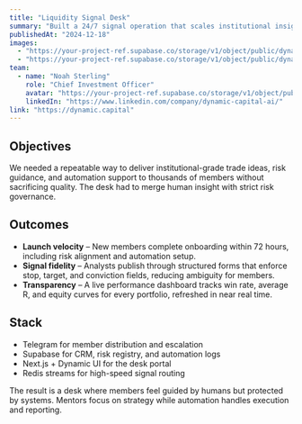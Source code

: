 ```yaml
---
title: "Liquidity Signal Desk"
summary: "Built a 24/7 signal operation that scales institutional insights to 8,500+ members while preserving bespoke mentorship."
publishedAt: "2024-12-18"
images:
  - "https://your-project-ref.supabase.co/storage/v1/object/public/dynamic-capital/images/projects/liquidity-desk/cover-01.jpg"
  - "https://your-project-ref.supabase.co/storage/v1/object/public/dynamic-capital/images/projects/liquidity-desk/cover-02.jpg"
team:
  - name: "Noah Sterling"
    role: "Chief Investment Officer"
    avatar: "https://your-project-ref.supabase.co/storage/v1/object/public/dynamic-capital/images/avatar.jpg"
    linkedIn: "https://www.linkedin.com/company/dynamic-capital-ai/"
link: "https://dynamic.capital"
---
```


## Objectives

We needed a repeatable way to deliver institutional-grade trade ideas, risk guidance, and automation support to thousands of members without sacrificing quality. The desk had to merge human insight with strict risk governance.

## Outcomes

- **Launch velocity** – New members complete onboarding within 72 hours, including risk alignment and automation setup.
- **Signal fidelity** – Analysts publish through structured forms that enforce stop, target, and conviction fields, reducing ambiguity for members.
- **Transparency** – A live performance dashboard tracks win rate, average R, and equity curves for every portfolio, refreshed in near real time.

## Stack

- Telegram for member distribution and escalation
- Supabase for CRM, risk registry, and automation logs
- Next.js + Dynamic UI for the desk portal
- Redis streams for high-speed signal routing

The result is a desk where members feel guided by humans but protected by systems. Mentors focus on strategy while automation handles execution and reporting.

